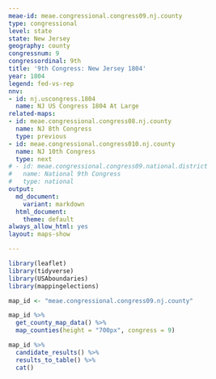 ```yaml
---
meae-id: meae.congressional.congress09.nj.county
type: congressional
level: state
state: New Jersey
geography: county
congressnum: 9
congressordinal: 9th
title: '9th Congress: New Jersey 1804'
year: 1804
legend: fed-vs-rep
nnv:
- id: nj.uscongress.1804
  name: NJ US Congress 1804 At Large
related-maps:
- id: meae.congressional.congress08.nj.county
  name: NJ 8th Congress
  type: previous
- id: meae.congressional.congress010.nj.county
  name: NJ 10th Congress
  type: next
# - id: meae.congressional.congress09.national.district
#   name: National 9th Congress
#   type: national
output:
  md_document:
    variant: markdown
  html_document:
    theme: default
always_allow_html: yes
layout: maps-show

---
```


```r
library(leaflet)
library(tidyverse)
library(USAboundaries)
library(mappingelections)

map_id <- "meae.congressional.congress09.nj.county"
```

<div class="map">

```r
map_id %>%
  get_county_map_data() %>%
  map_counties(height = "700px", congress = 9)
```

</div>

<div class="results-table">

```r
map_id %>%
  candidate_results() %>%
  results_to_table() %>%
  cat()
```

</div>

